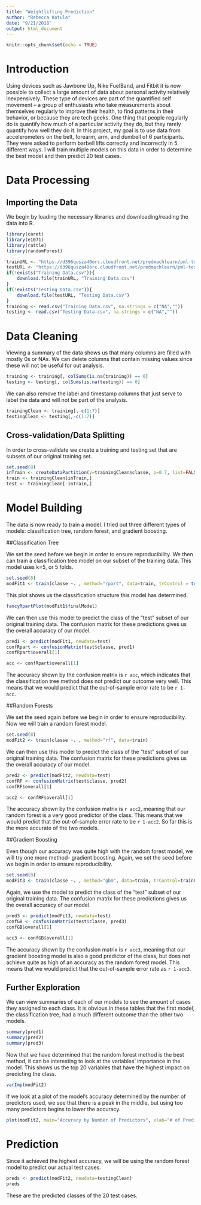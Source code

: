 ```yaml
---
title: "Weightlifting Prediction"
author: "Rebecca Kotula"
date: "9/21/2018"
output: html_document
---
```


```r
knitr::opts_chunk$set(echo = TRUE)
```
# Introduction
Using devices such as Jawbone Up, Nike FuelBand, and Fitbit it is now possible to collect a large amount of data about personal activity relatively inexpensively. These type of devices are part of the quantified self movement – a group of enthusiasts who take measurements about themselves regularly to improve their health, to find patterns in their behavior, or because they are tech geeks. One thing that people regularly do is quantify how much of a particular activity they do, but they rarely quantify how well they do it. In this project, my goal is to use data from accelerometers on the belt, forearm, arm, and dumbell of 6 participants. They were asked to perform barbell lifts correctly and incorrectly in 5 different ways. I will train multiple models on this data in order to determine the best model and then predict 20 test cases. 

# Data Processing
## Importing the Data
We begin by loading the necessary libraries and downloading/reading the data into R. 

```r
library(caret)
library(e1071)
library(rattle)
library(randomForest)

trainURL <- "https://d396qusza40orc.cloudfront.net/predmachlearn/pml-training.csv"
testURL <- "https://d396qusza40orc.cloudfront.net/predmachlearn/pml-testing.csv"
if(!exists("Training Data.csv")){
    download.file(trainURL, "Training Data.csv")
}
if(!exists("Testing Data.csv")){
    download.file(testURL, "Testing Data.csv")
}
training <- read.csv("Training Data.csv", na.strings = c("NA",""))
testing <- read.csv("Testing Data.csv", na.strings = c("NA",""))
```

# Data Cleaning
Viewing a summary of the data shows us that many columns are filled with mostly 0s or NAs. We can delete columns that contain missing values since these will not be useful for out analysis. 
```r
training <- training[, colSums(is.na(training)) == 0]
testing <- testing[, colSums(is.na(testing)) == 0]
```

We can also remove the label and timestamp columns that just serve to label the data and will not be part of the analysis. 
```r
trainingClean <- training[,-c(1:7)]
testingClean <- testing[,-c(1:7)]
```

## Cross-validation/Data Splitting
In order to cross-validate we create a training and testing set that are subsets of our original training set. 
```r
set.seed(8)
inTrain <- createDataPartition(y=trainingClean$classe, p=0.7, list=FALSE)
train <- trainingClean[inTrain,]
test <- trainingClean[-inTrain,]
```

# Model Building
The data is now ready to train a model. I tried out three different types of models: classification tree, random forest, and gradient boosting. 

##Classification Tree

We set the seed before we begin in order to ensure reproducibility. We then can train a classification tree model on our subset of the training data. This model uses k=5, or 5 folds. 
```r
set.seed(8)
modFit1 <- train(classe ~. , method="rpart", data=train, trControl = trainControl(method="cv", number=5))
```

This plot shows us the classification structure this model has determined. 
```r
fancyRpartPlot(modFit1$finalModel)
```

We can then use this model to predict the class of the "test" subset of our original training data. The confusion matrix for these predictions gives us the overall accuracy of our model. 
```r
pred1 <- predict(modFit1, newdata=test)
confRpart <- confusionMatrix(test$classe, pred1)
confRpart$overall[1]
```
```r
acc <- confRpart$overall[1]
```
The accuracy shown by the confusion matrix is `r acc`, which indicates that the classification tree method does not predict our outcome very well. This means that we would predict that the out-of-sample error rate to be `r 1-acc`. 


##Random Forests

We set the seed again before we begin in order to ensure reproducibility. Now we will train a random forest model.  
```r
set.seed(8)
modFit2 <- train(classe ~. , method="rf", data=train)
```

We can then use this model to predict the class of the "test" subset of our original training data. The confusion matrix for these predictions gives us the overall accuracy of our model. 
```r
pred2 <- predict(modFit2, newdata=test)
confRF <- confusionMatrix(test$classe, pred2)
confRF$overall[1]
```
```r
acc2 <- confRF$overall[1]
```

The accuracy shown by the confusion matrix is `r acc2`, meaning that our random forest is a very good predictor of the class. This means that we would predict that the out-of-sample error rate to be `r 1-acc2`. So far this is the more accurate of the two models. 


##Gradient Boosting

Even though our accuracy was quite high with the random forest model, we will try one more method- gradient boosting. Again, we set the seed before we begin in order to ensure reproducibility. 
```r
set.seed(8)
modFit3 <- train(classe ~. , method="gbm", data=train, trControl=trainControl(method="cv", number=5), verbose=FALSE)
```

Again, we use the model to predict the class of the "test" subset of our original training data. The confusion matrix for these predictions gives us the overall accuracy of our model. 
```r
pred3 <- predict(modFit3, newdata=test)
confGB <- confusionMatrix(test$classe, pred3)
confGB$overall[1]
```
```r
acc3 <- confGB$overall[1]
```
The accuracy shown by the confusion matrix is `r acc3`, meaning that our gradient boosting model is also a good predictor of the class, but does not achieve quite as high of an accuracy as the random forest model. This means that we would predict that the out-of-sample error rate as `r 1-acc3`. 

## Further Exploration
We can view summaries of each of our models to see the amount of cases they assigned to each class. It is obvious in these tables that the first model, the classification tree, had a much different outcome than the other two models. 
```r
summary(pred1)
summary(pred2)
summary(pred3)
```

Now that we have determined that the random forest method is the best method, it can be interesting to look at the variables' importance in the model. This shows us the top 20 variables that have the highest impact on predicting the class. 
```r
varImp(modFit2)
```

If we look at a plot of the model's accuracy determined by the number of predictors used, we see that there is a peak in the middle, but using too many predictors begins to lower the accuracy. 
```r
plot(modFit2, main="Accuracy by Number of Predictors", xlab="# of Predictors", ylab="Accuracy")
```

# Prediction
Since it achieved the highest accuracy, we will be using the random forest model to predict our actual test cases. 
```r
preds <- predict(modFit2, newdata=testingClean)
preds
```

These are the predicted classes of the 20 test cases. 

